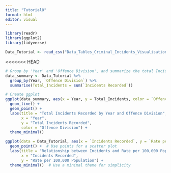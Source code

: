 ```yaml
---
title: "Tutorial8"
format: html
editor: visual
---
```


```r
library(readr)
library(ggplot2)
library(tidyverse)
```

```r
Data_Tutorial <- read_csv("Data_Tables_Criminal_Incidents_Visualisation_Year_Ending_December_2019.csv")
```

<<<<<<< HEAD

```r
# Group by 'Year' and 'Offence Division', and summarize the total Incidents Recorded
data_summary <- Data_Tutorial %>%
  group_by(Year, `Offence Division`) %>%
  summarise(Total_Incidents = sum(`Incidents Recorded`))

# Create ggplot
ggplot(data_summary, aes(x = Year, y = Total_Incidents, color = `Offence Division`)) +
  geom_line() +
  geom_point() +
  labs(title = "Total Incidents Recorded by Year and Offence Division",
       x = "Year",
       y = "Total Incidents Recorded",
       color = "Offence Division") +
  theme_minimal()


```


```r
ggplot(data = Data_Tutorial, aes(x = `Incidents Recorded`, y = `Rate per 100,000 population`, color = `Offence Division`)) +
  geom_point() +  # Use points for a scatter plot
  labs(title = "Relationship between Incidents and Rate per 100,000 Population",
       x = "Incidents Recorded",
       y = "Rate per 100,000 Population") +
  theme_minimal()  # Use a minimal theme for simplicity

```

